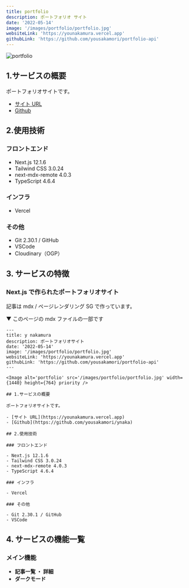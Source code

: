 ```yaml
---
title: portfolio
description: ポートフォリオ サイト
date: '2022-05-14'
image: '/images/portfolio/portfolio.jpg'
websiteLink: 'https://younakamura.vercel.app'
githubLink: 'https://github.com/yousakamori/portfolio-api'
---
```


<Image alt='portfolio' src='/images/portfolio/portfolio.jpg' width={1440} height={764} priority />

## 1.サービスの概要

ポートフォリオサイトです。

- [サイト URL](https://younakamura.vercel.app)
- [Github](https://github.com/yousakamori/ynaka)

## 2.使用技術

### フロントエンド

- Next.js 12.1.6
- Tailwind CSS 3.0.24
- next-mdx-remote 4.0.3
- TypeScript 4.6.4

### インフラ

- Vercel

### その他

- Git 2.30.1 / GitHub
- VSCode
- Cloudinary（OGP）

## 3. サービスの特徴

### Next.js で作られたポートフォリオサイト

記事は mdx / ページレンダリング SG で作っています。

▼ このページの mdx ファイルの一部です

```md:portfolio.mdx
---
title: y nakamura
description: ポートフォリオサイト
date: '2022-05-14'
image: '/images/portfolio/portfolio.jpg'
websiteLink: 'https://younakamura.vercel.app'
githubLink: 'https://github.com/yousakamori/portfolio-api'
---

<Image alt='portfolio' src='/images/portfolio/portfolio.jpg' width={1440} height={764} priority />

## 1.サービスの概要

ポートフォリオサイトです。

- [サイト URL](https://younakamura.vercel.app)
- [Github](https://github.com/yousakamori/ynaka)

## 2.使用技術

### フロントエンド

- Next.js 12.1.6
- Tailwind CSS 3.0.24
- next-mdx-remote 4.0.3
- TypeScript 4.6.4

### インフラ

- Vercel

### その他

- Git 2.30.1 / GitHub
- VSCode

```

## 4. サービスの機能一覧

### メイン機能

- **記事一覧 ・ 詳細**
- **ダークモード**

